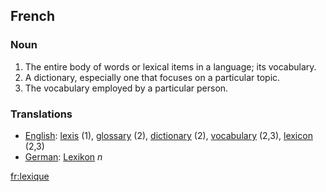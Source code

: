 ==French==

===Noun===
#The entire body of words or lexical items in a language; its vocabulary.
#A dictionary, especially one that focuses on a particular topic.
#The vocabulary employed by a particular person.

===Translations===
*[[English]]: [[lexis]] (1), [[glossary]] (2), [[dictionary]] (2), [[vocabulary]] (2,3), [[lexicon]] (2,3)
*[[German]]: [[Lexikon]] ''n''

[[fr:lexique]]